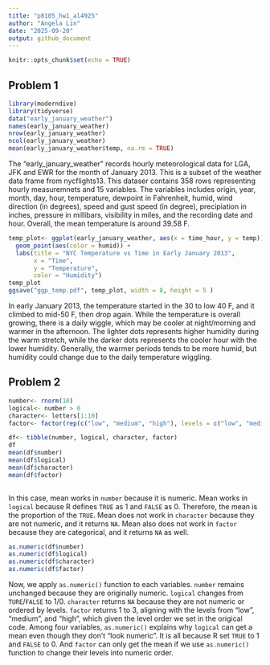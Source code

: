 ```yaml
---
title: "p8105_hw1_al4925"
author: "Angela Lin"
date: "2025-09-20"
output: github_document
---
```


```r
knitr::opts_chunk$set(echo = TRUE)
```

## Problem 1
```r
library(moderndive)
library(tidyverse)
data("early_january_weather")
names(early_january_weather)
nrow(early_january_weather)
ncol(early_january_weather)
mean(early_january_weather$temp, na.rm = TRUE)
```

The "early_january_weather" records hourly meteorological data for LGA, JFK and EWR for the month of January 2013. This is a subset of the weather data frame from nycflights13. This dataser contains 358 rows representing hourly measuremnets and 15 variables. The variables includes origin, year, month, day, hour, temperature, dewpoint in Fahrenheit, humid, wind direction (in degrees), speed and gust speed (in degree), precipiation in inches, pressure in millibars, visibility in miles, and the recording date and hour. Overall, the mean temperature is around 39.58 F.

```r
temp_plot<- ggplot(early_january_weather, aes(x = time_hour, y = temp)) +
  geom_point(aes(color = humid)) +
  labs(title = "NYC Temperature vs Time in Early January 2013",
       x = "Time", 
       y = "Temperature",
       color = "Humidity")
temp_plot
ggsave("ggp_temp.pdf", temp_plot, width = 8, height = 5 )

```

In early January 2013, the temperature started in the 30 to low 40 F, and it climbed to mid-50 F, then drop again. While the temperature is overall growing, there is a daily wiggle, which may be cooler at night/morning and warmer in the afternoon. The lighter dots represents higher humidity during the warm stretch, while the darker dots represents the cooler hour with the lower humidity. Generally, the warmer periods tends to be more humid, but humidity could change due to the daily temperature wiggling. 

## Problem 2
```r
number<- rnorm(10)
logical<- number > 0
character<- letters[1:10]
factor<- factor(rep(c("low", "medium", "high"), levels = c("low", "medium", "high"), length = 10))

df<- tibble(number, logical, character, factor)
df
mean(df$number)
mean(df$logical)
mean(df$character)
mean(df$factor)
 
```

In this case, mean works in `number` because it is numeric. Mean works in `logical` because R defines `TRUE` as 1 and `FALSE` as 0. Therefore, the mean is the proportion of the `TRUE`. Mean does not work in `character` because they are not numeric, and it returns `NA`. Mean also does not work in `factor` because they are categorical, and it returns `NA` as well. 

```r
as.numeric(df$number)
as.numeric(df$logical)
as.numeric(df$character)
as.numeric(df$factor)

```

Now, we apply `as.numeric()` function to each variables. `number` remains unchanged because they are originally numeric. `logical` changes from `TURE`/`FALSE` to 1/0. `character` returns `NA` because they are not numeric or ordered by levels. `factor` returns 1 to 3, aligning with the levels from "low", "medium", and "high", which given the level order we set in the origical code. Among four variables, `as.numeric()` explains why `logical` can get a mean even though they don't "look numeric". It is all because R set `TRUE` to 1 and `FALSE` to 0. And `factor` can only get the mean if we use `as.numeric()` function to change their levels into numeric order.
